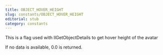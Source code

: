 ```yaml
---
title: OBJECT_HOVER_HEIGHT
slug: constants/OBJECT_HOVER_HEIGHT
editorial: stub
category: constants
---
```


<LSLConstant
	name="OBJECT_HOVER_HEIGHT"
	type="integer"
	value="25"
/>

This is a flag used with llGetObjectDetails to get hover height of the avatar

If no data is available, 0.0 is returned.
